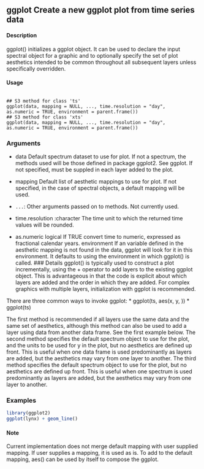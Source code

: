 ## ggplot Create a new ggplot plot from time series data

#### Description
ggplot() initializes a ggplot object. It can be used to declare the input spectral object for a graphic
and to optionally specify the set of plot aesthetics intended to be common throughout all subsequent
layers unless specifically overridden.

#### Usage 
 <pre><code>
## S3 method for class 'ts'
ggplot(data, mapping = NULL, ..., time.resolution = "day",
as.numeric = TRUE, environment = parent.frame())
## S3 method for class 'xts'
ggplot(data, mapping = NULL, ..., time.resolution = "day",
as.numeric = TRUE, environment = parent.frame())
</code></pre>
### Arguments

* data Default spectrum dataset to use for plot. If not a spectrum, the methods used
will be those defined in package ggplot2. See ggplot. If not specified, must be
suppled in each layer added to the plot.
* mapping Default list of aesthetic mappings to use for plot. If not specified, in the case of
spectral objects, a default mapping will be used.
* ``...``:   Other arguments passed on to methods. Not currently used.
* time.resolution :character The time unit to which the returned time values will be rounded.

* as.numeric logical If TRUE convert time to numeric, expressed as fractional calendar years.
environment If an variable defined in the aesthetic mapping is not found in the data, ggplot
will look for it in this environment. It defaults to using the environment in which
ggplot() is called.
### Details
ggplot() is typically used to construct a plot incrementally, using the + operator to add layers to the
existing ggplot object. This is advantageous in that the code is explicit about which layers are added
and the order in which they are added. For complex graphics with multiple layers, initialization with
ggplot is recommended.

There are three common ways to invoke ggplot:
*  ggplot(ts, aes(x, y, <other aesthetics>))
*  ggplot(ts)

The first method is recommended if all layers use the same data and the same set of aesthetics,
although this method can also be used to add a layer using data from another data frame. See the
first example below. The second method specifies the default spectrum object to use for the plot,
and the units to be used for y in the plot, but no aesthetics are defined up front. This is useful when
one data frame is used predominantly as layers are added, but the aesthetics may vary from one
layer to another. The third method specifies the default spectrum object to use for the plot, but no
aesthetics are defined up front. This is useful when one spectrum is used predominantly as layers
are added, but the aesthetics may vary from one layer to another.

### Examples 
```r
library(ggplot2)
ggplot(lynx) + geom_line()
```
#### Note
Current implementation does not merge default mapping with user supplied mapping. If user supplies
a mapping, it is used as is. To add to the default mapping, aes() can be used by itself to
compose the ggplot.
